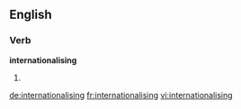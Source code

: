 ==English==

===Verb===
'''internationalising'''

# {{present participle of|internationalise}}

[[de:internationalising]]
[[fr:internationalising]]
[[vi:internationalising]]
